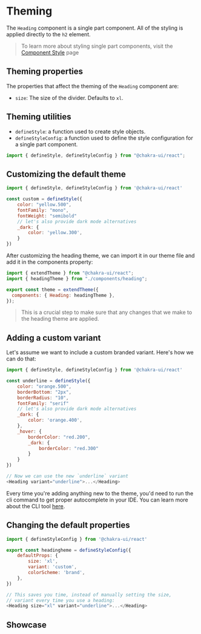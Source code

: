 # Theming

The `Heading` component is a single part component. All of the styling is
applied directly to the `h2` element.

> To learn more about styling single part components, visit the
> [Component Style](/docs/styled-system/component-style#styling-single-part-components)
> page

## Theming properties

The properties that affect the theming of the `Heading` component are:

- `size`: The size of the divider. Defaults to `xl`.

## Theming utilities

- `defineStyle`: a function used to create style objects.
- `defineStyleConfig`: a function used to define the style configuration for a
  single part component.

```js
import { defineStyle, defineStyleConfig } from "@chakra-ui/react";
```

## Customizing the default theme

```js
import { defineStyle, defineStyleConfig } from '@chakra-ui/react'

const custom = defineStyle({
    color: "yellow.500",
    fontFamily: "mono",
    fontWeight: "semibold"
    // let's also provide dark mode alternatives
    _dark: {
        color: 'yellow.300',
    }
})
```

After customizing the heading theme, we can import it in our theme file and add
it in the components property:

```js
import { extendTheme } from "@chakra-ui/react";
import { headingTheme } from "./components/heading";

export const theme = extendTheme({
  components: { Heading: headingTheme },
});
```

> This is a crucial step to make sure that any changes that we make to the
> heading theme are applied.

## Adding a custom variant

Let's assume we want to include a custom branded variant. Here's how we can do
that:

```js
import { defineStyle, defineStyleConfig } from '@chakra-ui/react'

const underline = defineStyle({
    color: "orange.500",
    borderBottom: "2px",
    borderRadius: "10",
    fontFamily: "serif"
    // let's also provide dark mode alternatives
    _dark: {
        color: 'orange.400',
    },
    _hover: {
        borderColor: "red.200",
        _dark: {
            borderColor: "red.300"
        }
    }
})

// Now we can use the new `underline` variant
<Heading variant="underline">...</Heading>
```

Every time you're adding anything new to the theme, you'd need to run the cli
command to get proper autocomplete in your IDE. You can learn more about the CLI
tool [here](/docs/styled-system/cli).

## Changing the default properties

```js
import { defineStyleConfig } from '@chakra-ui/react'

export const headingheme = defineStyleConfig({
    defaultProps: {
        size: 'xl',
        variant: 'custom',
        colorScheme: 'brand',
    },
})

// This saves you time, instead of manually setting the size,
// variant every time you use a heading:
<Heading size="xl" variant="underline">...</Heading>
```

## Showcase


<Showcase />

